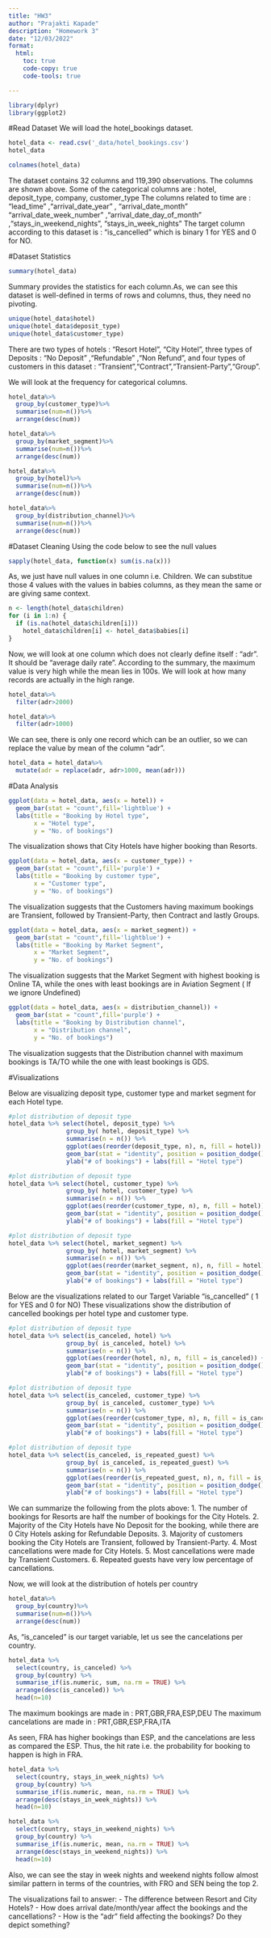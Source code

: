 ```yaml
---
title: "HW3"
author: "Prajakti Kapade"
description: "Homework 3"
date: "12/03/2022"
format:
  html:
    toc: true
    code-copy: true
    code-tools: true

---
```


```r
library(dplyr) 
library(ggplot2)
```

#Read Dataset
We will load the hotel_bookings dataset.
```r
hotel_data <- read.csv('_data/hotel_bookings.csv')
hotel_data
```
```r
colnames(hotel_data)
```

The dataset contains 32 columns and 119,390 observations. The columns are shown above. 
Some of the categorical columns are : hotel, deposit_type, company, customer_type
The columns related to time are : "lead_time" ,"arrival_date_year" , "arrival_date_month"     "arrival_date_week_number" ,"arrival_date_day_of_month" ,"stays_in_weekend_nights", "stays_in_week_nights"
The target column according to this dataset is : "is_cancelled" which is binary 1 for YES and 0 for NO.

#Dataset Statistics
```r
summary(hotel_data)
```
Summary provides the statistics for each column.As, we can see this dataset is well-defined in terms of rows and columns, thus, they need no pivoting.

```r
unique(hotel_data$hotel)
unique(hotel_data$deposit_type)
unique(hotel_data$customer_type)
```
There are two types of hotels : "Resort Hotel", "City Hotel", three types of Deposits : "No Deposit" ,"Refundable" ,"Non Refund", and four types of customers in this dataset : "Transient","Contract","Transient-Party","Group".

We will look at the frequency for categorical columns.
```r
hotel_data%>%
  group_by(customer_type)%>%
  summarise(num=n())%>%
  arrange(desc(num))
```
```r
hotel_data%>%
  group_by(market_segment)%>%
  summarise(num=n())%>%
  arrange(desc(num))
```
```r
hotel_data%>%
  group_by(hotel)%>%
  summarise(num=n())%>%
  arrange(desc(num))
```


```r
hotel_data%>%
  group_by(distribution_channel)%>%
  summarise(num=n())%>%
  arrange(desc(num))
```

#Dataset Cleaning
Using the code below to see the null values
```r
sapply(hotel_data, function(x) sum(is.na(x)))
```

As, we just have null values in one column i.e. Children. We can substitue those 4 values with the values in babies columns, as they mean the same or are giving same context.
```r
n <- length(hotel_data$children)
for (i in 1:n) {
  if (is.na(hotel_data$children[i]))
    hotel_data$children[i] <- hotel_data$babies[i]
}
```

Now, we will look at one column which does not clearly define itself : "adr". It should be "average daily rate". According to the summary, the maximum value is very high while the mean lies in 100s. We will look at how many records are actually in the high range.
```r
hotel_data%>%
  filter(adr>2000)
```
```r
hotel_data%>%
  filter(adr>1000)
```
We can see, there is only one record which can be an outlier, so we can replace the value by mean of the column "adr".

```r
hotel_data = hotel_data%>%
  mutate(adr = replace(adr, adr>1000, mean(adr)))
```

#Data Analysis

```r
ggplot(data = hotel_data, aes(x = hotel)) +
  geom_bar(stat = "count",fill='lightblue') +
  labs(title = "Booking by Hotel type",
       x = "Hotel type",
       y = "No. of bookings") 
```
The visualization shows that City Hotels have higher booking than Resorts.

```r
ggplot(data = hotel_data, aes(x = customer_type)) +
  geom_bar(stat = "count",fill='purple') +
  labs(title = "Booking by customer type",
       x = "Customer type",
       y = "No. of bookings") 
```
The visualization suggests that the Customers having maximum bookings are Transient, followed by Transient-Party, then Contract and lastly Groups.

```r
ggplot(data = hotel_data, aes(x = market_segment)) +
  geom_bar(stat = "count",fill='lightblue') +
  labs(title = "Booking by Market Segment",
       x = "Market Segment",
       y = "No. of bookings") 
```
The visualization suggests that the Market Segment with highest booking is Online TA, while the ones with least bookings are in Aviation Segment ( If we ignore Undefined)

```r
ggplot(data = hotel_data, aes(x = distribution_channel)) +
  geom_bar(stat = "count",fill='purple') +
  labs(title = "Booking by Distribution channel",
       x = "Distribution channel",
       y = "No. of bookings") 
```
The visualization suggests that the Distribution channel with maximum bookings is TA/TO while the one with least bookings is GDS.

#Visualizations

Below are visualizing deposit type, customer type and market segment for each Hotel type.
```r
#plot distribution of deposit type
hotel_data %>% select(hotel, deposit_type) %>% 
                group_by( hotel, deposit_type) %>% 
                summarise(n = n()) %>% 
                ggplot(aes(reorder(deposit_type, n), n, fill = hotel)) + 
                geom_bar(stat = "identity", position = position_dodge()) + xlab("") + 
                ylab("# of bookings") + labs(fill = "Hotel type") 
```

```r
#plot distribution of deposit type
hotel_data %>% select(hotel, customer_type) %>% 
                group_by( hotel, customer_type) %>% 
                summarise(n = n()) %>% 
                ggplot(aes(reorder(customer_type, n), n, fill = hotel)) + 
                geom_bar(stat = "identity", position = position_dodge()) + xlab("") + 
                ylab("# of bookings") + labs(fill = "Hotel type") 
```
```r
#plot distribution of deposit type
hotel_data %>% select(hotel, market_segment) %>% 
                group_by( hotel, market_segment) %>% 
                summarise(n = n()) %>% 
                ggplot(aes(reorder(market_segment, n), n, fill = hotel)) + 
                geom_bar(stat = "identity", position = position_dodge()) + xlab("") + 
                ylab("# of bookings") + labs(fill = "Hotel type") 
```
Below are the visualizations related to our Target Variable "is_cancelled" ( 1 for YES and 0 for NO)
These visualizations show the distribution of cancelled bookings per hotel type and customer type.
```r
#plot distribution of deposit type
hotel_data %>% select(is_canceled, hotel) %>% 
                group_by( is_canceled, hotel) %>% 
                summarise(n = n()) %>% 
                ggplot(aes(reorder(hotel, n), n, fill = is_canceled)) + 
                geom_bar(stat = "identity", position = position_dodge()) + xlab("") + 
                ylab("# of bookings") + labs(fill = "Hotel type") 
```
 
```r
#plot distribution of deposit type
hotel_data %>% select(is_canceled, customer_type) %>% 
                group_by( is_canceled, customer_type) %>% 
                summarise(n = n()) %>% 
                ggplot(aes(reorder(customer_type, n), n, fill = is_canceled)) + 
                geom_bar(stat = "identity", position = position_dodge()) + xlab("") + 
                ylab("# of bookings") + labs(fill = "Hotel type") 
```
```r
#plot distribution of deposit type
hotel_data %>% select(is_canceled, is_repeated_guest) %>% 
                group_by( is_canceled, is_repeated_guest) %>% 
                summarise(n = n()) %>% 
                ggplot(aes(reorder(is_repeated_guest, n), n, fill = is_canceled)) + 
                geom_bar(stat = "identity", position = position_dodge()) + xlab("") + 
                ylab("# of bookings") + labs(fill = "Hotel type") 
```

We can summarize the following from the plots above:
1. The number of bookings for Resorts are half the number of bookings for the City Hotels.
2. Majority of the City Hotels have No Deposit for the booking, while there are 0 City Hotels asking for Refundable Deposits.
3. Majority of customers booking the City Hotels are Transient, followed by Transient-Party.
4. Most cancellations were made for City Hotels.
5. Most cancellations were made by Transient Customers.
6. Repeated guests have very low percentage of cancellations.


Now, we will look at the distribution of hotels per country
```r
hotel_data%>%
  group_by(country)%>%
  summarise(num=n())%>%
  arrange(desc(num))
```

As, "is_canceled" is our target variable, let us see the cancelations per country.
```r
hotel_data %>% 
  select(country, is_canceled) %>% 
  group_by(country) %>% 
  summarise_if(is.numeric, sum, na.rm = TRUE) %>% 
  arrange(desc(is_canceled)) %>% 
  head(n=10)
```

The maximum bookings are made in : PRT,GBR,FRA,ESP,DEU
The maximum cancelations are made in : PRT,GBR,ESP,FRA,ITA

As seen, FRA has higher bookings than ESP, and the cancelations are less as compared the ESP. Thus, the hit rate i.e. the probability for booking to happen is high in FRA.

```r
hotel_data %>% 
  select(country, stays_in_week_nights) %>% 
  group_by(country) %>% 
  summarise_if(is.numeric, mean, na.rm = TRUE) %>% 
  arrange(desc(stays_in_week_nights)) %>% 
  head(n=10)
```

```r
hotel_data %>% 
  select(country, stays_in_weekend_nights) %>% 
  group_by(country) %>% 
  summarise_if(is.numeric, mean, na.rm = TRUE) %>% 
  arrange(desc(stays_in_weekend_nights)) %>% 
  head(n=10)
```
Also, we can see the stay in week nights and weekend nights follow almost similar pattern in terms of the countries, with FRO and SEN being the top 2.

The visualizations fail to answer:
- The difference between Resort and City Hotels?
- How does arrival date/month/year affect the bookings and the cancellations?
- How is the "adr" field affecting the bookings? Do they depict something?




